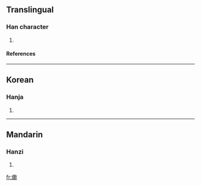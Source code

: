 ==Translingual==
===Han character===
{{Han char|rn=86|rad=火|as=16|sn=20|four=|canj=火竹火尸 (FHFS), 火竹尸火 (FHSF)}}
# {{defn|Han|sort=火16}}
====References====
{{Han ref|kx=0687.171|dkj=19596|hdz=32247.040|uh=720B|ud=29195}}

----
==Korean==
===Hanja===
{{ko-hanja|hangeul=훈|eumhun=|rv=hun|mr=hun|y=hwun}}
# {{defn|Korean}}

----
==Mandarin==
===Hanzi===
{{cmn-hanzi|pin=[[xūn]] ([[xun1]]), [[xùn]] ([[xun4]])|wg=hsün<sup>1</sup>, hsün<sup>4</sup>}}
# {{defn|Mandarin}}

[[fr:爋]]